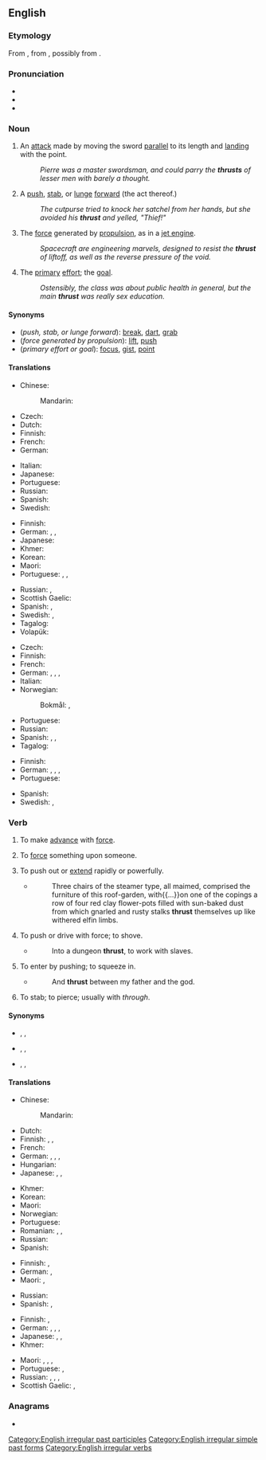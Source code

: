 ==English==
{{wikipedia|dab=Thrust (disambiguation)|Thrust}}

===Etymology===
From {{etyl|non|en}} {{m|non|þrysta}}, from {{etyl|gem-pro|en}} {{m|gem-pro|*þrustijaną}}, possibly from {{etyl|ine-pro|en}} {{m|ine-pro|*trewd-}}.

===Pronunciation===
* {{IPA|/θɹʌst/|lang=en}}
* {{audio|En-us-thrust.ogg|Audio (US)|lang=en}}
* {{rhymes|ʌst|lang=en}}

===Noun===
{{en-noun|~}}

# {{lb|en|fencing}} An [[attack]] made by moving the sword [[parallel]] to its length and [[land]]ing with the point.
#: ''Pierre was a master swordsman, and could parry the '''thrusts''' of lesser men with barely a thought.''
# A [[push]], [[stab]], or [[lunge]] [[forward]] (the act thereof.)
#: ''The cutpurse tried to knock her satchel from her hands, but she avoided his '''thrust''' and yelled, "Thief!"''
# The [[force]] generated by [[propulsion]], as in a [[jet engine]].
#: ''Spacecraft are engineering marvels, designed to resist the '''thrust''' of liftoff, as well as the reverse pressure of the void.''
# {{lb|en|figuratively}} The [[primary]] [[effort]]; the [[goal]].
#: ''Ostensibly, the class was about public health in general, but the main '''thrust''' was really sex education.''

====Synonyms====
* (''push, stab, or lunge forward''): [[break]], [[dart]], [[grab]]
* (''force generated by propulsion''): [[lift]], [[push]]
* (''primary effort or goal''): [[focus]], [[gist]], [[point]]

====Translations====
{{trans-top|an attack with a sword}}
* Chinese:
*: Mandarin: {{t|cmn|刺击}}
* Czech: {{t|cs|výpad|m}}
* Dutch: {{t+|nl|steek|m}}
* Finnish: {{t+|fi|pistää}}
* French: {{t+|fr|estocade|f}}
* German: {{t+|de|Stoß|m}}
{{trans-mid}}
* Italian: {{t+|it|stoccata}}
* Japanese: {{t|ja|突き|tr=つき、tsuki|sc=Jpan}}
* Portuguese: {{t|pt|estocada|f}}
* Russian: {{t+|ru|уко́л|m}}
* Spanish: {{t+|es|estocada|f}}
* Swedish: {{t+|sv|stöt}}
{{trans-bottom}}

{{trans-top|a lunge forward}}
* Finnish: {{t+|fi|syöksy}}
* German: {{t+|de|Stoß|m}}, {{t+|de|Stich|m}}, {{t+|de|Vorstoß|m}}
* Japanese: {{t|ja|突き|tr=tsuki}}
* Khmer: {{t|km|ដំណើរហក់|tr=dɑm naəhɑk|sc=Khmr}}
* Korean: {{t-needed|ko}}
* Maori: {{t|mi|pūmuka}}
* Portuguese: {{t+|pt|impulso|m}}, {{t+|pt|ímpeto|m}}, {{t+|pt|ataque|m}}
{{trans-mid}}
* Russian: {{t+|ru|вы́пад|m}}, {{t+|ru|уда́р|m}}
* Scottish Gaelic: {{t|gd|sparradh|m}}
* Spanish: {{t+|es|empuje|m}}, {{t+|es|envión|m}}
* Swedish: {{t+|sv|anfall}}, {{t|sv|framstöt}}
* Tagalog: {{t+|tl|sikad}}
* Volapük: {{t-needed|vo}}
{{trans-bottom}}

{{trans-top|force due to propulsion}}
* Czech: {{t+|cs|tah|m}}
* Finnish: {{t+|fi|työntövoima}}
* French: {{t+|fr|poussée}}
* German: {{t+|de|Schub|m}}, {{t|de|Schubkraft|f}}, {{t+|de|Druck|m}}, {{t+|de|Druckkraft|f}}
* Italian: {{t+|it|spinta|f}}
* Norwegian:
*: Bokmål: {{t|nb|skyvekraft|m|f}}, {{t|nb|thrust|m}}
{{trans-mid}}
* Portuguese: {{t+|pt|impulso|m}}
* Russian: {{t+|ru|тя́га|f}}
* Spanish: {{t+|es|empuje|m}}, {{t+|es|envión|m}}, {{t+|es|impulso|m}}
* Tagalog: {{t+|tl|sikad}}
{{trans-bottom}}

{{trans-top|(figurative) primary effort}}
* Finnish: {{t+|fi|ydin}}
* German: {{t|de|Stoßrichtung|f}}, {{t+|de|Tenor|m}}, {{t+|de|Ziel}}, {{t|de|Zielrichtung|f}}
* Portuguese: {{t+|pt|ênfase|f}}
{{trans-mid}}
* Spanish: {{t+|es|énfasis|m}}
* Swedish: {{t+|sv|syfte}}, {{t+|sv|mål}}
{{trans-bottom}}

===Verb===
{{en-verb|thrusts|thrusting|thrust|past2=thrusted}}

# {{lb|en|intransitive}} To make [[advance]] with [[force#Noun|force]].
#: {{ux|en|We '''thrust''' at the enemy with our forces.}}
# {{lb|en|transitive}} To [[force#Verb|force]] something upon someone.
#: {{ux|en|I asked her not to '''thrust''' the responsibility on me.}}
# {{lb|en|transitive}} To push out or [[extend]] rapidly or powerfully.
#: {{ux|en|He '''thrust''' his arm into the icy stream and grabbed a wriggling fish, astounding the observers.}}
#* {{RQ:Vance Nobody|I}}
#*: Three chairs of the steamer type, all maimed, comprised the furniture of this roof-garden, with{{...}}on one of the copings a row of four red clay flower-pots filled with sun-baked dust from which gnarled and rusty stalks '''thrust''' themselves up like withered elfin limbs.
# {{lb|en|transitive}} To push or drive with force; to shove.
#: {{ux|en|to '''thrust''' anything with the hand or foot, or with an instrument}}
#* {{rfdate|and other bibliographic particulars}} {{w|John Milton}}
#*: Into a dungeon '''thrust''', to work with slaves.
# {{lb|en|intransitive}} To enter by pushing; to squeeze in.
#* {{rfdate|and other bibliographic particulars}} {{w|John Dryden}}
#*: And '''thrust''' between my father and the god.
# To stab; to pierce; usually with ''through''.

====Synonyms====
* {{sense|advance with force}} {{l|en|attack}}, {{l|en|charge}}, {{l|en|rush}}
* {{sense|force upon someone}} {{l|en|compel}}, {{l|en|charge}}, {{l|en|force}}
* {{sense|push out or extend rapidly and powerfully}} {{l|en|dart}}, {{l|en|reach}}, {{l|en|stab}}

====Translations====
{{trans-top|make an advance with force}}
* Chinese:
*: Mandarin: {{t+|cmn|推力|tr=tuīlì|sc=Hani}}
* Dutch: {{t|nl|vooruitstuwen}}
* Finnish: {{t+|fi|iskeä}}, {{t+|fi|sysätä}}, {{t|fi|työntyä}}
* French: {{t+|fr|propulser}}
* German: {{t+|de|schieben}}, {{t+|de|stoßen}}, {{t|de|entgegenwerfen}}, {{t+|de|stürmen}}
* Hungarian: {{t+|hu|taszít}}
* Japanese: {{t+|ja|押す|tr=おす, osu|sc=Jpan}}, {{t+|ja|突く|tr=つく, tsuku|sc=Jpan}}, {{t+|ja|刺す|tr=さす, sasu|sc=Jpan}}
{{trans-mid}}
* Khmer: {{t|km|រុញច្រាន|tr=ruɲ craan|sc=Khmr}}
* Korean: {{t+|ko|돌격|tr=dolgyeok-hada|alt=돌격하다}}
* Maori: {{t|mi|whakaete}}
* Norwegian: {{t|no|støt}}
* Portuguese: {{t+|pt|empurrar}}
* Romanian: {{t+|ro|împinge}}, {{t+|ro|buși}}, {{t+|ro|împunge}}
* Russian: {{t+|ru|наступа́ть|impf}}
* Spanish: {{t+|es|propulsar}}
{{trans-bottom}}

{{trans-top|force something upon someone}}
* Finnish: {{t+|fi|sysätä}}, {{t+|fi|työntää}}
* German: {{t+|de|aufdrängen}}, {{t+|de|drängen}}
* Maori: {{t|mi|whātoro}}, {{t|mi|whakatoro}}
{{trans-mid}}
* Russian: {{t+|ru|навя́зывать|impf}}
* Spanish: {{t+|es|asestar}}, {{t+|es|forzar}}
{{trans-bottom}}

{{trans-top|push out or extend rapidly or powerfully}}
* Finnish: {{t+|fi|sysätä}}, {{t+|fi|työntää}}
* German: {{t+|de|stoßen}}, {{t+|de|stechen}}, {{t+|de|stecken}}, {{t+|de|schieben}}
* Japanese: {{t+|ja|押す|tr=おす, osu|sc=Jpan}}, {{t+|ja|突く|tr=つく, tsuku|sc=Jpan}}, {{t+|ja|刺す|tr=さす, sasu|sc=Jpan}}
* Khmer: {{t|km|រុញច្រាន|tr=ruɲ craan|sc=Khmr}}
{{trans-mid}}
* Maori: {{t|mi|torohaki}}, {{t|mi|kōkō}}, {{t|mi|pūmuka}}, {{t|mi|whakatoro}}
* Portuguese: {{t+|pt|esticar}}, {{t+|pt|estender}}
* Russian: {{t+|ru|пиха́ть|impf}}, {{t+|ru|пихну́ть|pf}}, {{t+|ru|толка́ть|impf}}, {{t+|ru|толкну́ть|pf}}
* Scottish Gaelic: {{t|gd|stob}}, {{t|gd|buail}}
{{trans-bottom}}

===Anagrams===
* {{anagrams|en|'struth|Hurtts|struth|thurst|truths}}

[[Category:English irregular past participles]]
[[Category:English irregular simple past forms]]
[[Category:English irregular verbs]]